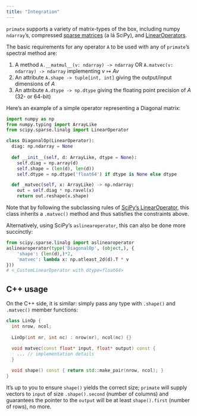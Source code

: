 ```yaml
---
title: "Integration"
---
```


`primate` supports a variety of matrix-types of the box, including numpy `ndarray`'s, compressed [sparse matrices](https://docs.scipy.org/doc/scipy/reference/sparse.html) (a lá SciPy), and [LinearOperators](https://docs.scipy.org/doc/scipy/reference/generated/scipy.sparse.linalg.LinearOperator.html).

The basic requirements for any operator `A` to be used with any of `primate`'s spectral method are: 

1. A method `A.__matmul__(v: ndarray) -> ndarray` OR `A.matvec(v: ndarray) -> ndarray` implementing $v \mapsto Av$
2. An attribute `A.shape -> tuple[int, int]` giving the output/input dimensions of $A$
3. An attribute `A.dtype -> np.dtype` giving the floating point precision of $A$ (32- or 64-bit)

<!-- Note that in the matrix setting, `A.shape()` yields `(A.nrow(), A.ncol())`, so existing matrix implementations like [ndarray](https://numpy.org/doc/stable/reference/generated/numpy.ndarray.html)'s and [sparray](https://docs.scipy.org/doc/scipy/reference/sparse.html#sparse-array-classes)'s natively support the interface. -->

<!-- Using [PyLops](adthedocs.io/en/stable/index.html) terminology, any self-adjoint operator supporting _forward model_ of matrix-vector multiplication is compatible with most of `primate`'s API.  -->
Here's an example of a simple operator representing a Diagonal matrix:

```python
import numpy as np 
from numpy.typing import ArrayLike
from scipy.sparse.linalg import LinearOperator 

class DiagonalOp(LinearOperator):
  diag: np.ndarray = None
  
  def __init__(self, d: ArrayLike, dtype = None):
    self.diag = np.array(d)
    self.shape = (len(d), len(d))
    self.dtype = np.dtype('float64') if dtype is None else dtype

  def _matvec(self, x: ArrayLike) -> np.ndarray:
    out = self.diag * np.ravel(x)
    return out.reshape(x.shape)
```

Note that by following the subclassing rules of [SciPy's LinearOperator](https://docs.scipy.org/doc/scipy/reference/generated/scipy.sparse.linalg.LinearOperator.html), this class inherits a `.matvec()` method and thus satisfies the constraints above. 

Alternatively, using SciPy's `aslinearoperator`, this can also be done more succinctly: 

```python
from scipy.sparse.linalg import aslinearoperator 
aslinearoperator(type('DiagonalOp', (object,), {
	'shape': (len(d),)*2, 
	'matvec': lambda x: np.atleast_2d(d).T * v
}))
# <_CustomLinearOperator with dtype=float64>
```

## C++ usage 

On the C++ side, it is similar: simply pass any type with `.shape()` and `.matvec()` member functions: 

```cpp
class LinOp {
  int nrow, ncol;
  
  LinOp(int nr, int nc) : nrow(nr), ncol(nc) {}
  
  void matvec(const float* input, float* output) const {
    ... // implementation details 
  }

  void shape() const { return std::make_pair(nrow, ncol); }
}
```

It's up to you to ensure `shape()` yields the correct size; `primate` will supply vectors to `input` of size `.shape().second` (number of columns) and guarantees the pointer to the `output` will be at least `shape().first` (number of rows), no more. 

<!-- To read more about how semantics extend to the C++ side via _C++20 concepts_, see the [C++ integration guide](../advanced/cpp_integration.qmd). If you're using pybind11 and you want to extend `primate`'s Python API to work natively with linear operator implemented in C++, see the [pybind11 integration guide](../advanced/pybind11_integration.qmd).  -->